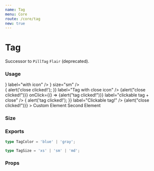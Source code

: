 ```yaml
---
name: Tag
menu: Core
route: /core/tag
new: true
---
```



# Tag

Successor to `PillTag` `Flair` (deprecated).

### Usage

<Playground>
  <div className="mb-4">
    <InterfaceHeader title="Non-Interactive" section flow />
    <Tag label="default tag" />
    <Tag color="blue" label="blue tag" />
    <Tag
      icon={<BookmarkOutlineIcon />}
      label="with icon"
    />
    <Tag icon={<BookmarkOutlineIcon />} size="sm" />
  </div>

  <div className="mb-4">
    <InterfaceHeader title="Interactive" section flow />
    <Tag
      onClose={() => {
        alert('close clicked!');
      }}
      label="Tag with close icon"
    />
    <Tag
      color="blue"
      onClose={() => {alert("close clicked!")}}
      onClick={() => {alert("tag clicked!")}}
      label="clickable tag + close"
    />
    <Tag
      onClick={() => {
        alert('tag clicked!');
      }}
      label="Clickable tag!"
    />
    <Tag color="blue" onClose={() => {alert("close clicked!")}} >
      <span>Custom Element</span>
      <span className="text-red-700">Second Element</span>
    </Tag>
  </div>
</Playground>

### Size

<Playground>
  <div className="mb-4">
    <Tag label="size xs" />
    <Tag size="sm" label="size sm" />
    <Tag size="md" label="size md" />
  </div>
</Playground>

### Exports

```ts
type TagColor = 'blue' | 'gray';

type TagSize = 'xs' | 'sm' | 'md';
```

### Props

<Props of={Tag} />

